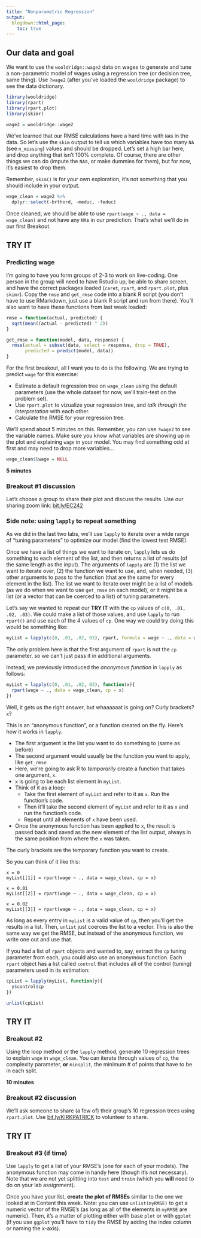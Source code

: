 ```yaml
---
title: "Nonparametric Regression"
output:
  blogdown::html_page:
    toc: true
---
```




## Our data and goal
We want to use the `wooldridge::wage2` data on wages to generate and tune a non-parametric model of wages using a regression tree (or decision tree, same thing). Use `?wage2` (after you've loaded the `wooldridge` package) to see the data dictionary. 

```r
library(wooldridge)
library(rpart)
library(rpart.plot)
library(skimr)

wage2 = wooldridge::wage2

```

We've learned that our RMSE calculations have a hard time with `NA`s in the data. So let's use the `skim` output to tell us which variables have too many `NA` (see `n_missing`) values and should be dropped. Let's set a high bar here, and drop anything that isn't 100% complete. Of course, there are other things we can do (impute the `NA`s, or make dummies for them), but for now, it's easiest to drop them. 

Remember, `skim()` is for your own exploration, it's not something that you should include in your output. 

```r
wage_clean = wage2 %>%
  dplyr::select(-brthord, -meduc, -feduc)
```

Once cleaned, we should be able to use `rpart(wage ~ ., data = wage_clean)` and not have any `NA`s in our prediction. That's what we'll do in our first Breakout.

::: {.callout-note}

## TRY IT

### Predicting wage

I'm going to have you form groups of 2-3 to work on live-coding. One person in the group will need to have Rstudio up, be able to share screen, and have the correct packages loaded (`caret`, `rpart`, and `rpart.plot`, plus `skimr`). Copy the `rmse` and `get_rmse` code into a blank R script (you don't have to use RMarkdown, just use a blank R script and run from there). You'll also want to have these functions from last week loaded:

```r
rmse = function(actual, predicted) {
  sqrt(mean((actual - predicted) ^ 2))
}
```

```r
get_rmse = function(model, data, response) {
  rmse(actual = subset(data, select = response, drop = TRUE),
       predicted = predict(model, data))
}
```


For the first breakout, all I want you to do is the following. We are trying to predict `wage` for this exercise:

- Estimate a default regression tree on `wage_clean` using the default parameters (use the whole dataset for now, we'll train-test on the problem set). 
- Use `rpart.plot` to vizualize your regression tree, and *talk through the interpretation* with each other. 
- Calculate the RMSE for your regression tree.

We'll spend about 5 minutes on this. Remember, you can use `?wage2` to see the variable names. Make sure you know what variables are showing up in the plot and explaining `wage` in your model. You may find something odd at first and may need to drop more variables...

```r
wage_clean$lwage = NULL
```
**5 minutes**

### Breakout #1 discussion
Let's choose a group to share their plot and discuss the results. Use our sharing zoom link: [bit.ly/EC242](https://bit.ly/EC242)

:::


<!-- ## Automating models -->
<!-- Let's talk about a little code shortcut that helps iterate through your model selection. -->

<!-- First, before, we used `list()` to store all of our models. This is because `list()` can "hold" anything at all, unlike a `matrix`, which is only numeric, or a `data.frame` which needs all rows in a column to be the same data type. `list()` is also recursive, so each element in a list can be a list. Of lists. Of lists! -->

<!-- Lists are also really easy to add to iteratively. We can initiate an empty list using `myList <- list()`, then we can add things to it. Note that we use the double `[` to index: -->

<!-- ```{r, echo = T} -->
<!-- myList <- list() -->
<!-- myList[['first']] = 'This is the first thing on my list' -->
<!-- print(myList) -->
<!-- ``` -->

<!-- Lists let you name the "containers" (much like you can name colums in a `data.frame`). Our first one is called "first". We can add more later, but they always have to be unique: -->

<!-- ```{r, echo = T} -->
<!-- myList[['second']] = c(1,2,3) -->
<!-- print(myList) -->
<!-- ``` -->

<!-- And still more: -->

<!-- ```{r, echo = T} -->
<!-- myList[['third']] = data.frame(a = c(1,2,3), b = c('Albert','Alex','Alice')) -->
<!-- print(myList) -->
<!-- ``` -->

<!-- Now we have a `data.frame` in there! We can use `lapply` to do something to every element in the list: -->

<!-- ```{r, echo=T} -->
<!-- lapply(myList, length) # the length() function with the first entry being the list element -->
<!-- ``` -->

<!-- We get back a list of equal length but each (still-named) container is now the length of the original list's contents. -->

<!-- ### Loops -->
<!-- R has a very useful looping function that takes the form: -->

<!-- ```{r} -->
<!-- for(i in c('first','second','third')){ -->
<!-- print(i) -->
<!-- } -->
<!-- ``` -->

<!-- Here, R is repeating the thing in the loop (`print(i)`) with a different value for `i` each time. R repeats only what is *inside the curly-brackets*, then when it reaches the close-curly-bracket, it goes back to the top, changes `i` to the next element, and repeats. -->

<!-- We can use this to train our models. First, we clear our list object `myList` by setting it equal to an empty list. Then, we loop over some regression tree tuning parameters. First, we have to figure out how to use the loop to set a *unique* name for each list container. To do this, we'll use `paste0('Tuning',i)` which will result in a character string of `Tuning0` when `i=0`, `Tuning0.01` when `i=0.01`, etc. -->

<!-- ```{r} -->
<!-- myList <- list()   # resets the list. Otherwise, you'll just be adding to your old list! -->

<!-- for(i in c(0, 0.01, 0.02)){ -->
<!--   myList[[paste0('Tuning',i)]] = rpart(wage ~ ., data = wage_clean, cp = i) -->
<!-- } -->
<!-- ``` -->

<!-- If you use `names(myList)` you'll see the result of our `paste0` naming. If you want to see the plotted results, you can use: -->

<!-- ```{r} -->
<!-- rpart.plot(myList[['Tuning0.01']]) -->
<!-- ``` -->

### Side note: using `lapply` to repeat something
As we did in the last two labs, we'll use `lapply` to iterate over a wide range of "tuning parameters" to optimize our model (find the lowest test RMSE).

Once we have a list of things we want to iterate on, `lapply` lets us do something to each element of the list, and then returns a list of results (of the same length as the input). The arguments of `lapply` are (1) the list we want to iterate over, (2) the function we want to use, and, when needed, (3) other arguments to pass to the function (that are the same for every element in the list). The list we want to iterate over might be a list of models (as we do when we want to use `get_rmse` on each model), or it might be a list (or a vector that can be coerced to a list) of tuning parameters.

Let's say we wanted to repeat our **TRY IT** with the `cp` values of `c(0, .01, .02, .03)`. We could make a list of those values, and use `lapply` to run `rpart()` and use each of the 4 values of `cp`. One way we could try doing this would be something like:

```r
myList = lapply(c(0, .01, .02, 03), rpart, formula = wage ~ ., data = wage_clean, cp = ???)
```

The only problem here is that the first argument of `rpart` is not the `cp` parameter, so we can't just pass it in additional arguments.

Instead, we previously introduced the *anonymous function* in `lapply` as follows:

```r
myList = lapply(c(0, .01, .02, 03), function(x){
  rpart(wage ~ ., data = wage_clean, cp = x)
})
```

Well, it gets us the right answer, but whaaaaaat is going on? Curly brackets? `x`?

This is an "anonymous function", or a function created on the fly. Here's how it works in `lapply`:

- The first argument is the list you want to do something to (same as before)
- The second argument would usually be the function you want to apply, like `get_rmse`
- Here, we're going to ask R to *temporarily* create a function that takes one argument, `x`.
- `x` is going to be each list element in `myList`. 
- Think of it as a loop: 
  - Take the first element of `myList` and refer to it as `x`. Run the function's code.
  - Then it'll take the second element of `myList` and refer to it as `x` and run the function's code.
  - Repeat until all elements of `x` have been used.
- Once the anonymous function has been applied to `x`, the result is passed back and saved as the new element of the list output, always in the same position from where the `x` was taken.

The curly brackets are the temporary function you want to create.


So you can think of it like this:

````
x = 0
myList[[1]] = rpart(wage ~ ., data = wage_clean, cp = x)

x = 0.01
myList[[2]] = rpart(wage ~ ., data = wage_clean, cp = x)

x = 0.02
myList[[3]] = rpart(wage ~ ., data = wage_clean, cp = x)
````

As long as every entry in `myList` is a valid value of `cp`, then you'll get the results in a list.  Then, `unlist` just coerces the list to a vector. This is also the same way we get the RMSE, but instead of the anonymous function, we write one out and use that.

If you had a list of `rpart` objects and wanted to, say, extract the `cp` tuning parameter from each, you could also use an anonymous function. Each `rpart` object has a list called `control` that includes all of the control (tuning) parameters used in its estimation:

```r
cpList = lapply(myList, function(y){
  y$control$cp
})

unlist(cpList)
```


::: {.callout-note}

## TRY IT

### Breakout #2
Using the loop method or the `lapply` method, generate 10 regression trees to explain `wage` in `wage_clean`. You can iterate through values of `cp`, the complexity parameter, **or** `minsplit`, the minimum # of points that have to be in each split.

**10 minutes**

### Breakout #2 discussion
We'll ask someone to share (a few of) their group's 10 regression trees using `rpart.plot`. Use [bit.ly/KIRKPATRICK](bit.ly/KIRKPATRICK) to volunteer to share.

:::

::: {.callout-note}
## TRY IT

### Breakout #3 (if time)
Use `lapply` to get a list of your RMSE's (one for each of your models). The anonymous function may come in handy here (though it's not necessary). Note that we are not yet splitting into `test` and `train` (which you **will** need to do on your lab assignment). 

Once you have your list, **create the plot of RMSEs** similar to the one we looked at in Content this week. Note: you can use `unlist(myRMSE)` to get a numeric vector of the RMSE's (as long as all of the elements in `myRMSE` are numeric). Then, it's a matter of plotting either with base `plot` or with `ggplot` (if you use `ggplot` you'll have to `tidy` the RMSE by adding the index column or naming the x-axis).


:::


